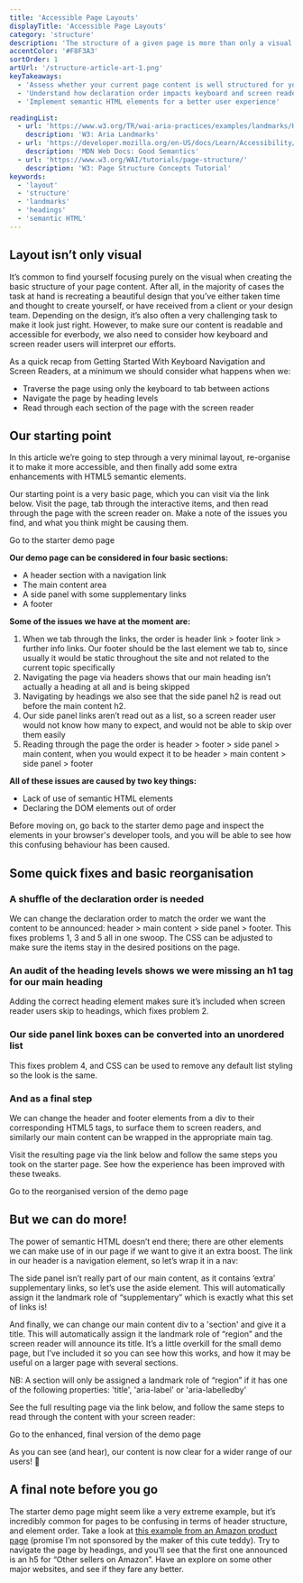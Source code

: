 ```yaml
---
title: 'Accessible Page Layouts'
displayTitle: 'Accessible Page Layouts'
category: 'structure'
description: 'The structure of a given page is more than only a visual consideration. This topic explores how heading levels, semantic HTML, and the order in which you declare and label your elements can all be leveraged to improve the experience of your assistive technology users'
accentColor: '#F8F3A3'
sortOrder: 1
artUrl: '/structure-article-art-1.png'
keyTakeaways:
  - 'Assess whether your current page content is well structured for your users'
  - 'Understand how declaration order impacts keyboard and screen reader users'
  - 'Implement semantic HTML elements for a better user experience'

readingList:
  - url: 'https://www.w3.org/TR/wai-aria-practices/examples/landmarks/HTML5.html'
    description: 'W3: Aria Landmarks'
  - url: 'https://developer.mozilla.org/en-US/docs/Learn/Accessibility/HTML#Good_semantics'
    description: 'MDN Web Docs: Good Semantics'
  - url: 'https://www.w3.org/WAI/tutorials/page-structure/'
    description: 'W3: Page Structure Concepts Tutorial'
keywords:
  - 'layout'
  - 'structure'
  - 'landmarks'
  - 'headings'
  - 'semantic HTML'
---
```


## Layout isn’t only visual

It’s common to find yourself focusing purely on the visual when creating the basic structure of your page content. After all, in the majority of cases the task at hand is recreating a beautiful design that you’ve either taken time and thought to create yourself, or have received from a client or your design team. Depending on the design, it’s also often a very challenging task to make it look just right. However, to make sure our content is readable and accessible for everbody, we also need to consider how keyboard and screen reader users will interpret our efforts.

As a quick recap from <Link to="/screen-reader-keyboard-navigation">Getting Started With Keyboard Navigation and Screen Readers</Link>, at a minimum we should consider what happens when we:

- Traverse the page using only the keyboard to tab between actions
- Navigate the page by heading levels
- Read through each section of the page with the screen reader

## Our starting point

In this article we’re going to step through a very minimal layout, re-organise it to make it more accessible, and then finally add some extra enhancements with HTML5 semantic elements.

Our starting point is a very basic page, which you can visit via the link below. Visit the page, tab through the interactive items, and then read through the page with the screen reader on. Make a note of the issues you find, and what you think might be causing them.

<Link to="/page-layouts-starter">Go to the starter demo page</Link>

**Our demo page can be considered in four basic sections:**

- A header section with a navigation link
- The main content area
- A side panel with some supplementary links
- A footer

**Some of the issues we have at the moment are:**

1. When we tab through the links, the order is header link > footer link > further info links. Our footer should be the last element we tab to, since usually it would be static throughout the site and not related to the current topic specifically
2. Navigating the page via headers shows that our main heading isn’t actually a heading at all and is being skipped
3. Navigating by headings we also see that the side panel h2 is read out before the main content h2.
4. Our side panel links aren’t read out as a list, so a screen reader user would not know how many to expect, and would not be able to skip over them easily
5. Reading through the page the order is header > footer > side panel > main content, when you would expect it to be header > main content > side panel > footer

**All of these issues are caused by two key things:**

- Lack of use of semantic HTML elements
- Declaring the DOM elements out of order

Before moving on, go back to the starter demo page and inspect the elements in your browser's developer tools, and you will be able to see how this confusing behaviour has been caused.

## Some quick fixes and basic reorganisation

### A shuffle of the declaration order is needed

We can change the declaration order to match the order we want the content to be announced: header > main content > side panel > footer. This fixes problems 1, 3 and 5 all in one swoop. The CSS can be adjusted to make sure the items stay in the desired positions on the page.

<Gist url="https://gist.github.com/aitchiss/a0d260abbe15899965f2d4be3010f379" />

### An audit of the heading levels shows we were missing an h1 tag for our main heading

Adding the correct heading element makes sure it’s included when screen reader users skip to headings, which fixes problem 2.

<Gist url="https://gist.github.com/aitchiss/88e8a985b58ad59cb0a06b39233f080a" />

### Our side panel link boxes can be converted into an unordered list

This fixes problem 4, and CSS can be used to remove any default list styling so the look is the same.

<Gist url="https://gist.github.com/aitchiss/21bd3990bfaf343137f6ef3c5ca3cada" />

### And as a final step

We can change the header and footer elements from a div to their corresponding HTML5 tags, to surface them to screen readers, and similarly our main content can be wrapped in the appropriate main tag.

<Gist url="https://gist.github.com/aitchiss/e67d4fa86bcda52d7866ab121945eccc" />

Visit the resulting page via the link below and follow the same steps you took on the starter page. See how the experience has been improved with these tweaks.

<Link to="/page-layouts-reorganised">
  Go to the reorganised version of the demo page
</Link>

## But we can do more!

The power of semantic HTML doesn’t end there; there are other elements we can make use of in our page if we want to give it an extra boost. The link in our header is a navigation element, so let’s wrap it in a nav:

<Gist url="https://gist.github.com/aitchiss/00d08fc748f1f703d76347f1195525b0" />

The side panel isn’t really part of our main content, as it contains ‘extra’ supplementary links, so let’s use the aside element. This will automatically assign it the landmark role of “supplementary” which is exactly what this set of links is!

<Gist url="https://gist.github.com/aitchiss/ca4a9b335676edcdcd233d324ee5b1d5" />

And finally, we can change our main content div to a 'section' and give it a title. This will automatically assign it the landmark role of “region” and the screen reader will announce its title. It’s a little overkill for the small demo page, but I’ve included it so you can see how this works, and how it may be useful on a larger page with several sections.

NB: A section will only be assigned a landmark role of “region” if it has one of the following properties: 'title', 'aria-label' or 'aria-labelledby'

<Gist url="https://gist.github.com/aitchiss/e81af7bb3a5c3742a6f847669b76c717" />

See the full resulting page via the link below, and follow the same steps to read through the content with your screen reader:

<Link to="/page-layouts-enhanced">
  Go to the enhanced, final version of the demo page
</Link>

As you can see (and hear), our content is now clear for a wider range of our users! <span role="img" aria-hidden>&#x1F389;</span>

## A final note before you go

The starter demo page might seem like a very extreme example, but it’s incredibly common for pages to be confusing in terms of header structure, and element order. Take a look at <a href="https://www.amazon.co.uk/GUND-Bear-Suit-Soft-Toy/dp/B00DQN034Q/ref=sr_1_3?keywords=cute+dog&qid=1564846127&s=gateway&sr=8-3" target="_blank">this example from an Amazon product page</a> (promise I’m not sponsored by the maker of this cute teddy). Try to navigate the page by headings, and you’ll see that the first one announced is an h5 for “Other sellers on Amazon”. Have an explore on some other major websites, and see if they fare any better.
